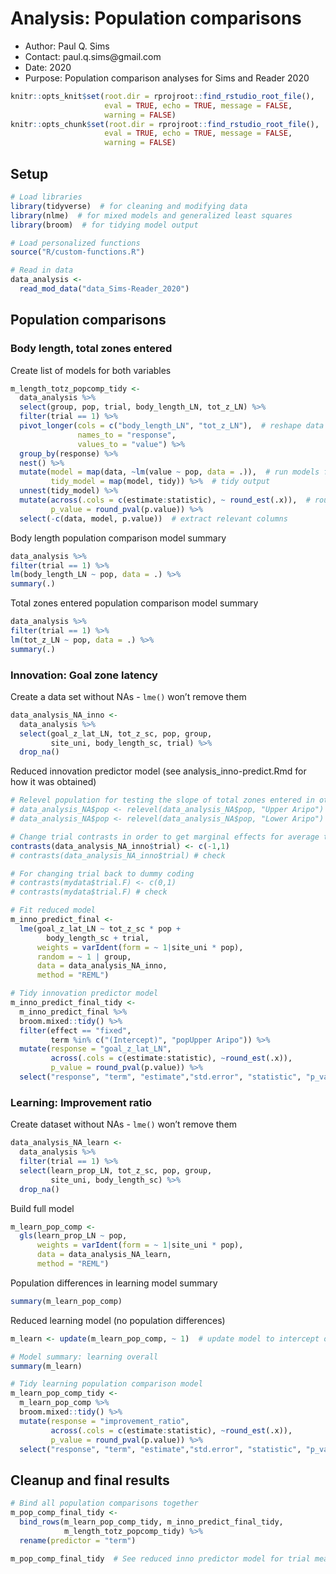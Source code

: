 # Analysis: Population comparisons

- Author: Paul Q. Sims
- Contact: paul.q.sims@gmail.com
- Date: 2020
- Purpose: Population comparison analyses for Sims and Reader 2020

```r
knitr::opts_knit$set(root.dir = rprojroot::find_rstudio_root_file(),
                     eval = TRUE, echo = TRUE, message = FALSE,
                     warning = FALSE)
knitr::opts_chunk$set(root.dir = rprojroot::find_rstudio_root_file(),
                     eval = TRUE, echo = TRUE, message = FALSE,
                     warning = FALSE)
```

## Setup

```r
# Load libraries
library(tidyverse)  # for cleaning and modifying data
library(nlme)  # for mixed models and generalized least squares
library(broom)  # for tidying model output

# Load personalized functions
source("R/custom-functions.R")

# Read in data
data_analysis <-
  read_mod_data("data_Sims-Reader_2020")
```

## Population comparisons

### Body length, total zones entered

Create list of models for both variables

```r
m_length_totz_popcomp_tidy <- 
  data_analysis %>%
  select(group, pop, trial, body_length_LN, tot_z_LN) %>%
  filter(trial == 1) %>% 
  pivot_longer(cols = c("body_length_LN", "tot_z_LN"),  # reshape data
               names_to = "response",
               values_to = "value") %>%
  group_by(response) %>%
  nest() %>%
  mutate(model = map(data, ~lm(value ~ pop, data = .)),  # run models for each
         tidy_model = map(model, tidy)) %>%  # tidy output
  unnest(tidy_model) %>%
  mutate(across(.cols = c(estimate:statistic), ~ round_est(.x)),  # round values
         p_value = round_pval(p.value)) %>%  
  select(-c(data, model, p.value))  # extract relevant columns
```

Body length population comparison model summary

```r
data_analysis %>%
filter(trial == 1) %>%
lm(body_length_LN ~ pop, data = .) %>%
summary(.)
```

Total zones entered population comparison model summary

```r
data_analysis %>%
filter(trial == 1) %>%
lm(tot_z_LN ~ pop, data = .) %>%
summary(.)
```

### Innovation: Goal zone latency

Create a data set without NAs - `lme()` won't remove them

```r
data_analysis_NA_inno <-
  data_analysis %>%
  select(goal_z_lat_LN, tot_z_sc, pop, group,
         site_uni, body_length_sc, trial) %>%
  drop_na() 
```

Reduced innovation predictor model (see analysis_inno-predict.Rmd for how it was obtained)

```r
# Relevel population for testing the slope of total zones entered in other population
# data_analysis_NA$pop <- relevel(data_analysis_NA$pop, "Upper Aripo")  # Upper Aripo baseline
# data_analysis_NA$pop <- relevel(data_analysis_NA$pop, "Lower Aripo")  # Lower Aripo baseline, original baseline

# Change trial contrasts in order to get marginal effects for average trial 
contrasts(data_analysis_NA_inno$trial) <- c(-1,1)
# contrasts(data_analysis_NA_inno$trial) # check

# For changing trial back to dummy coding
# contrasts(mydata$trial.F) <- c(0,1)
# contrasts(mydata$trial.F) # check

# Fit reduced model
m_inno_predict_final <- 
  lme(goal_z_lat_LN ~ tot_z_sc * pop + 
        body_length_sc + trial,
      weights = varIdent(form = ~ 1|site_uni * pop),
      random = ~ 1 | group,
      data = data_analysis_NA_inno,
      method = "REML")

# Tidy innovation predictor model
m_inno_predict_final_tidy <-
  m_inno_predict_final %>%
  broom.mixed::tidy() %>%
  filter(effect == "fixed",
         term %in% c("(Intercept)", "popUpper Aripo")) %>%
  mutate(response = "goal_z_lat_LN",
         across(.cols = c(estimate:statistic), ~round_est(.x)),
         p_value = round_pval(p.value)) %>%
  select("response", "term", "estimate","std.error", "statistic", "p_value") 
```

### Learning: Improvement ratio

Create dataset without NAs - `lme()` won't remove them

```r
data_analysis_NA_learn <-
  data_analysis %>%
  filter(trial == 1) %>%
  select(learn_prop_LN, tot_z_sc, pop, group,
         site_uni, body_length_sc) %>%
  drop_na() 
```

Build full model

```r
m_learn_pop_comp <- 
  gls(learn_prop_LN ~ pop,
      weights = varIdent(form = ~ 1|site_uni * pop),
      data = data_analysis_NA_learn,
      method = "REML")
```

Population differences in learning model summary

```r
summary(m_learn_pop_comp)
```

Reduced learning model (no population differences)

```r
m_learn <- update(m_learn_pop_comp, ~ 1)  # update model to intercept only

# Model summary: learning overall
summary(m_learn)

# Tidy learning population comparison model
m_learn_pop_comp_tidy <-
  m_learn_pop_comp %>%
  broom.mixed::tidy() %>%
  mutate(response = "improvement_ratio",
         across(.cols = c(estimate:statistic), ~round_est(.x)),
         p_value = round_pval(p.value)) %>%
  select("response", "term", "estimate","std.error", "statistic", "p_value") 
```

## Cleanup and final results

```r
# Bind all population comparisons together
m_pop_comp_final_tidy <-
  bind_rows(m_learn_pop_comp_tidy, m_inno_predict_final_tidy,
            m_length_totz_popcomp_tidy) %>%
  rename(predictor = "term")

m_pop_comp_final_tidy  # See reduced inno predictor model for trial measure of learning
```


